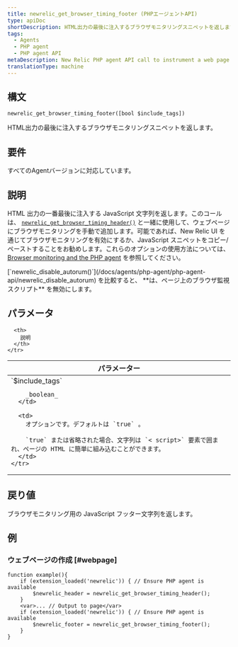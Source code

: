 ```yaml
---
title: newrelic_get_browser_timing_footer (PHPエージェントAPI)
type: apiDoc
shortDescription: HTML出力の最後に注入するブラウザモニタリングスニペットを返します。
tags:
  - Agents
  - PHP agent
  - PHP agent API
metaDescription: New Relic PHP agent API call to instrument a web page with browser monitoring. Pair with newrelic_get_browser_timing_header.
translationType: machine
---
```


## 構文

```
newrelic_get_browser_timing_footer([bool $include_tags])
```

HTML出力の最後に注入するブラウザモニタリングスニペットを返します。

## 要件

すべてのAgentバージョンに対応しています。

## 説明

HTML 出力の一番最後に注入する JavaScript 文字列を返します。このコールは、 [`newrelic_get_browser_timing_header()`](/docs/agents/php-agent/php-agent-api/newrelic_get_browser_timing_header) と一緒に使用して、ウェブページにブラウザモニタリングを手動で追加します。可能であれば、New Relic UI を通じてブラウザモニタリングを有効にするか、JavaScript スニペットをコピー/ペーストすることをお勧めします。これらのオプションの使用方法については、 [Browser monitoring and the PHP agent](/docs/agents/php-agent/features/page-load-timing-php) を参照してください。

<Callout variant="tip">
  [`newrelic_disable_autorum()`](/docs/agents/php-agent/php-agent-api/newrelic_disable_autorum) を比較すると、 **は、ページ上のブラウザ監視スクリプト** を無効にします。
</Callout>

## パラメータ

<table>
  <thead>
    <tr>
      <th width="25%">
        パラメーター
      </th>

      <th>
        説明
      </th>
    </tr>
  </thead>

  <tbody>
    <tr>
      <td>
        `$include_tags`

        _boolean_
      </td>

      <td>
        オプションです。デフォルトは `true` 。

        `true` または省略された場合、文字列は `< script>` 要素で囲まれ、ページの HTML に簡単に組み込むことができます。
      </td>
    </tr>
  </tbody>
</table>

## 戻り値

ブラウザモニタリング用の JavaScript フッター文字列を返します。

## 例

### ウェブページの作成 [#webpage]

```
function example(){
    if (extension_loaded('newrelic')) { // Ensure PHP agent is available
        $newrelic_header = newrelic_get_browser_timing_header();
    }
    <var>... // Output to page</var>
    if (extension_loaded('newrelic')) { // Ensure PHP agent is available
        $newrelic_footer = newrelic_get_browser_timing_footer();
    }
}
```
